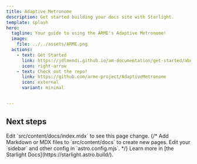 ```yaml
---
title: Adaptive Metronome
description: Get started building your docs site with Starlight.
template: splash
hero:
  tagline: Your guide to using the ARME's Adaptive Metronome!
  image:
    file: ../../assets/ARME.png
  actions:
    - text: Get Started
      link: https://jdlmendi.github.io/am-documentation/get-started/about/
      icon: right-arrow
    - text: Check out the repo!
      link: https://github.com/arme-project/AdaptiveMetronome
      icon: external
      variant: minimal


---
```



## Next steps

<CardGrid stagger>
	<Card title="Update content" icon="pencil">
		Edit `src/content/docs/index.mdx` to see this page change.
	</Card>
	{/* <Card title="Add new content" icon="add-document">
		Add Markdown or MDX files to `src/content/docs` to create new pages.
	</Card>
	<Card title="Configure your site" icon="setting">
		Edit your `sidebar` and other config in `astro.config.mjs`.
	</Card> */}
	<Card title="Read the docs" icon="open-book">
		Learn more in [the Starlight Docs](https://starlight.astro.build/).
	</Card>
</CardGrid>

